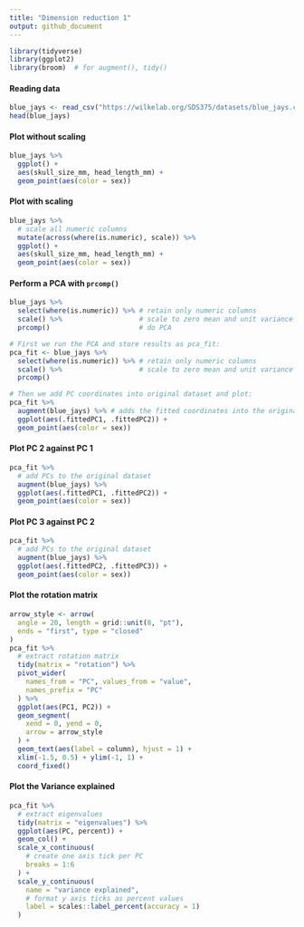 ```yaml
---
title: "Dimension reduction 1"
output: github_document
---
```


```r
library(tidyverse)
library(ggplot2)
library(broom)  # for augment(), tidy()
```

#### Reading data

```r
blue_jays <- read_csv("https://wilkelab.org/SDS375/datasets/blue_jays.csv")
head(blue_jays)
```

#### Plot without scaling

```r
blue_jays %>%
  ggplot() +
  aes(skull_size_mm, head_length_mm) + 
  geom_point(aes(color = sex))
```

#### Plot with scaling

```r
blue_jays %>% 
  # scale all numeric columns
  mutate(across(where(is.numeric), scale)) %>%
  ggplot() +
  aes(skull_size_mm, head_length_mm) + 
  geom_point(aes(color = sex))
```

#### Perform a PCA with `prcomp()`

```r
blue_jays %>% 
  select(where(is.numeric)) %>% # retain only numeric columns
  scale() %>%                   # scale to zero mean and unit variance
  prcomp()                      # do PCA
```

```r
# First we run the PCA and store results as pca_fit:
pca_fit <- blue_jays %>% 
  select(where(is.numeric)) %>% # retain only numeric columns
  scale() %>%                   # scale to zero mean and unit variance
  prcomp() 
```


```r
# Then we add PC coordinates into original dataset and plot:
pca_fit %>%
  augment(blue_jays) %>% # adds the fitted coordinates into the original dataset
  ggplot(aes(.fittedPC1, .fittedPC2)) +
  geom_point(aes(color = sex))
```

#### Plot PC 2 against PC 1

```r
pca_fit %>%
  # add PCs to the original dataset
  augment(blue_jays) %>%
  ggplot(aes(.fittedPC1, .fittedPC2)) +
  geom_point(aes(color = sex))
```


#### Plot PC 3 against PC 2

```r
pca_fit %>%
  # add PCs to the original dataset
  augment(blue_jays) %>%
  ggplot(aes(.fittedPC2, .fittedPC3)) +
  geom_point(aes(color = sex))
```

#### Plot the rotation matrix

```r
arrow_style <- arrow(
  angle = 20, length = grid::unit(8, "pt"),
  ends = "first", type = "closed"
)
pca_fit %>%
  # extract rotation matrix
  tidy(matrix = "rotation") %>%
  pivot_wider(
    names_from = "PC", values_from = "value",
    names_prefix = "PC"
  ) %>%
  ggplot(aes(PC1, PC2)) +
  geom_segment(
    xend = 0, yend = 0,
    arrow = arrow_style
  ) +
  geom_text(aes(label = column), hjust = 1) +
  xlim(-1.5, 0.5) + ylim(-1, 1) + 
  coord_fixed()
```

#### Plot the Variance explained

```r
pca_fit %>%
  # extract eigenvalues
  tidy(matrix = "eigenvalues") %>%
  ggplot(aes(PC, percent)) + 
  geom_col() + 
  scale_x_continuous(
    # create one axis tick per PC
    breaks = 1:6
  ) +
  scale_y_continuous(
    name = "variance explained",
    # format y axis ticks as percent values
    label = scales::label_percent(accuracy = 1)
  )
```